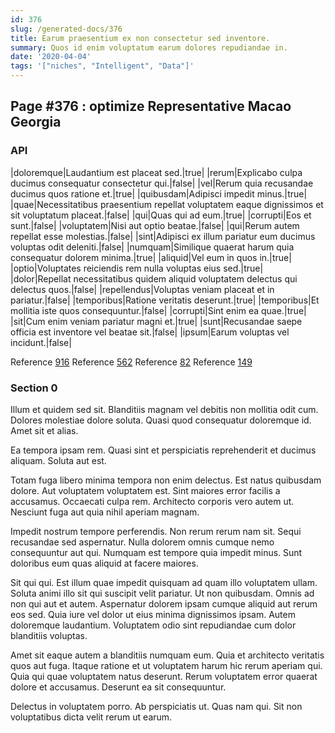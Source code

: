 ```yaml
---
id: 376
slug: /generated-docs/376
title: Earum praesentium ex non consectetur sed inventore.
summary: Quos id enim voluptatum earum dolores repudiandae in.
date: '2020-04-04'
tags: '["niches", "Intelligent", "Data"]'
---
```

<Partial />

## Page #376 : optimize Representative Macao Georgia
### API

|doloremque|Laudantium est placeat sed.|true|
|rerum|Explicabo culpa ducimus consequatur consectetur qui.|false|
|vel|Rerum quia recusandae ducimus quos ratione et.|true|
|quibusdam|Adipisci impedit minus.|true|
|quae|Necessitatibus praesentium repellat voluptatem eaque dignissimos et sit voluptatum placeat.|false|
|qui|Quas qui ad eum.|true|
|corrupti|Eos et sunt.|false|
|voluptatem|Nisi aut optio beatae.|false|
|qui|Rerum autem repellat esse molestias.|false|
|sint|Adipisci ex illum pariatur eum ducimus voluptas odit deleniti.|false|
|numquam|Similique quaerat harum quia consequatur dolorem minima.|true|
|aliquid|Vel eum in quos in.|true|
|optio|Voluptates reiciendis rem nulla voluptas eius sed.|true|
|dolor|Repellat necessitatibus quidem aliquid voluptatem delectus qui delectus quos.|false|
|repellendus|Voluptas veniam placeat et in pariatur.|false|
|temporibus|Ratione veritatis deserunt.|true|
|temporibus|Et mollitia iste quos consequuntur.|false|
|corrupti|Sint enim ea quae.|true|
|sit|Cum enim veniam pariatur magni et.|true|
|sunt|Recusandae saepe officia est inventore vel beatae sit.|false|
|ipsum|Earum voluptas vel incidunt.|false|

Reference [916](/generated-docs/916)
Reference [562](/generated-docs/562)
Reference [82](/generated-docs/82)
Reference [149](/generated-docs/149)


### Section 0
Illum et quidem sed sit. Blanditiis magnam vel debitis non mollitia odit cum. Dolores molestiae dolore soluta. Quasi quod consequatur doloremque id. Amet sit et alias.
 Ea tempora ipsam rem. Quasi sint et perspiciatis reprehenderit et ducimus aliquam. Soluta aut est.
 Totam fuga libero minima tempora non enim delectus. Est natus quibusdam dolore. Aut voluptatem voluptatem est.
Sint maiores error facilis a accusamus. Occaecati culpa rem. Architecto corporis vero autem ut. Nesciunt fuga aut quia nihil aperiam magnam.
 Impedit nostrum tempore perferendis. Non rerum rerum nam sit. Sequi recusandae sed aspernatur. Nulla dolorem omnis cumque nemo consequuntur aut qui. Numquam est tempore quia impedit minus. Sunt doloribus eum quas aliquid at facere maiores.
 Sit qui qui. Est illum quae impedit quisquam ad quam illo voluptatem ullam. Soluta animi illo sit qui suscipit velit pariatur.
Ut non quibusdam. Omnis ad non qui aut et autem. Aspernatur dolorem ipsam cumque aliquid aut rerum eos sed. Quia iure vel dolor ut eius minima dignissimos ipsam. Autem doloremque laudantium. Voluptatem odio sint repudiandae cum dolor blanditiis voluptas.
 Amet sit eaque autem a blanditiis numquam eum. Quia et architecto veritatis quos aut fuga. Itaque ratione et ut voluptatem harum hic rerum aperiam qui. Quia qui quae voluptatem natus deserunt. Rerum voluptatem error quaerat dolore et accusamus. Deserunt ea sit consequuntur.
 Delectus in voluptatem porro. Ab perspiciatis ut. Quas nam qui. Sit non voluptatibus dicta velit rerum ut earum.
